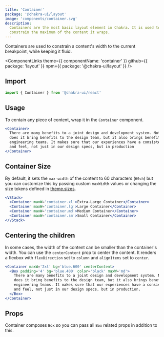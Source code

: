 ```yaml
---
title: 'Container'
package: '@chakra-ui/layout'
image: 'components/container.svg'
description:
  Containers are the most basic layout element in Chakra. It is used to
  constrain the maximum of the content it wraps.
---
```


Containers are used to constrain a content's width to the current breakpoint,
while keeping it fluid.

<ComponentLinks
  theme={{ componentName: 'container' }}
  github={{ package: 'layout' }}
  npm={{ package: '@chakra-ui/layout' }}
/>

<carbon-ad></carbon-ad>

## Import

```js
import { Container } from '@chakra-ui/react'
```

## Usage

To contain any piece of content, wrap it in the `Container` component.

```jsx
<Container>
  There are many benefits to a joint design and development system. Not only
  does it bring benefits to the design team, but it also brings benefits to
  engineering teams. It makes sure that our experiences have a consistent look
  and feel, not just in our design specs, but in production
</Container>
```

## Container Size

By default, it sets the `max-width` of the content to 60 characters (`60ch`) but
you can customize this by passing custom `maxWidth` values or changing the size
tokens defined in
[theme.sizes](https://chakra-ui.com/docs/styled-system/theming/theme#sizes).

```jsx
<VStack>
  <Container maxW='container.xl'>Extra-Large Container</Container>
  <Container maxW='container.lg'>Large Container</Container>
  <Container maxW='container.md'>Medium Container</Container>
  <Container maxW='container.sm'>Small Container</Container>
</VStack>
```

## Centering the children

In some cases, the width of the content can be smaller than the container's
width. You can use the `centerContent` prop to center the content. It renders a
flexbox with `flexDirection` set to `column` and `alignItems` set to `center`.

```jsx
<Container maxW='2xl' bg='blue.600' centerContent>
  <Box padding='4' bg='blue.400' color='black' maxW='md'>
    There are many benefits to a joint design and development system. Not only
    does it bring benefits to the design team, but it also brings benefits to
    engineering teams. It makes sure that our experiences have a consistent look
    and feel, not just in our design specs, but in production.
  </Box>
</Container>
```

## Props

Container composes `Box` so you can pass all `Box` related props in addition to
this.

<PropsTable of='Container' />
